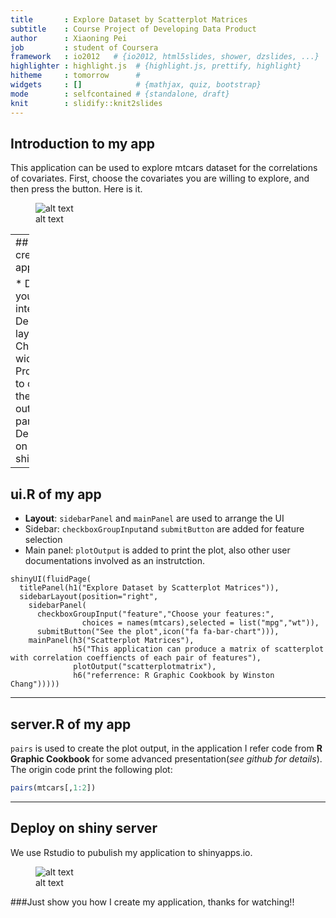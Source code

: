 ```yaml
---
title       : Explore Dataset by Scatterplot Matrices
subtitle    : Course Project of Developing Data Product
author      : Xiaoning Pei
job         : student of Coursera
framework   : io2012   # {io2012, html5slides, shower, dzslides, ...}
highlighter : highlight.js  # {highlight.js, prettify, highlight}
hitheme     : tomorrow      # 
widgets     : []            # {mathjax, quiz, bootstrap}
mode        : selfcontained # {standalone, draft}
knit        : slidify::knit2slides
---
```


## Introduction to my app
This application can be used to explore mtcars dataset for the correlations of covariates. First, choose the covariates you are willing to explore, and then press the button. Here is it.

![alt text](shinyapp.png)

---
## Steps to create the app

* Design your user interface
 + Decide the layout
 + Choose the widget
* Programming to connect all the input and output parameters
* Deploy app on Rstudio's shiny server

---

## ui.R of my app
* __Layout__: `sidebarPanel` and `mainPanel` are used to arrange the UI
 + Sidebar: `checkboxGroupInput`and `submitButton` are added for feature selection
 + Main panel: `plotOutput` is added to print the plot, also other user documentations involved as an instrutction.
 
```
shinyUI(fluidPage(
  titlePanel(h1("Explore Dataset by Scatterplot Matrices")),
  sidebarLayout(position="right",
    sidebarPanel(
      checkboxGroupInput("feature","Choose your features:",
                choices = names(mtcars),selected = list("mpg","wt")),
      submitButton("See the plot",icon("fa fa-bar-chart"))),
    mainPanel(h3("Scatterplot Matrices"),
              h5("This application can produce a matrix of scatterplot with correlation coeffiencts of each pair of features"),
              plotOutput("scatterplotmatrix"),
              h6("referrence: R Graphic Cookbook by Winston Chang")))))
```

---

## server.R of my app
`pairs` is used to create the plot output, in the application I refer code from **R Graphic Cookbook** for some advanced presentation(*see github for details*). The origin code print the following plot:
```r
pairs(mtcars[,1:2])
```

---

## Deploy on shiny server
We use Rstudio to pubulish my application to shinyapps.io.

![alt text](shinyio.png)

###Just show you how I create my application, thanks for watching!!


